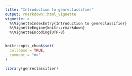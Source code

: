 ```yaml
---
title: "Introduction to genreclassifier"
output: rmarkdown::html_vignette
vignette: >
  %\VignetteIndexEntry{Introduction to genreclassifier}
  %\VignetteEngine{knitr::rmarkdown}
  %\VignetteEncoding{UTF-8}
---
```


```r
knitr::opts_chunk$set(
  collapse = TRUE,
  comment = "#>"
)
```

```r
library(genreclassifier)
```
